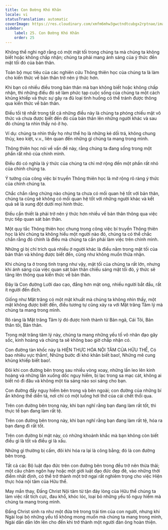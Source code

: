 ```yaml
---
title: Con Đường Khó Khăn
locale: vi
statusTranslation: automatic
coverImage: https://res.cloudinary.com/xmfm6mhw3gwctndtcubgx2rptnae/image/upload/v1741354419/small_cover_la_gran_rebelion_28716e29d2.webp
sidebar:
    label: 25. Con Đường Khó Khăn
    order: 25
---
```

Không thể nghi ngờ rằng có một mặt tối trong chúng ta mà chúng ta không biết hoặc không chấp nhận; chúng ta phải mang ánh sáng của ý thức đến mặt tối đó của bản thân.

Toàn bộ mục tiêu của các nghiên cứu Thông thiên học của chúng ta là làm cho kiến ​​thức về bản thân trở nên ý thức hơn.

Khi bạn có nhiều điều trong bản thân mà bạn không biết hoặc không chấp nhận, thì những điều đó sẽ làm phức tạp cuộc sống của chúng ta một cách khủng khiếp và thực sự gây ra đủ loại tình huống có thể tránh được thông qua kiến ​​thức về bản thân.

Điều tồi tệ nhất trong tất cả những điều này là chúng ta phóng chiếu mặt vô thức và chưa được biết đến đó của bản thân lên những người khác và sau đó chúng ta nhìn thấy nó ở họ.

Ví dụ: chúng ta nhìn thấy họ như thể họ là những kẻ dối trá, không chung thủy, keo kiệt, v.v., liên quan đến những gì chúng ta mang trong mình.

Thông thiên học nói về vấn đề này, rằng chúng ta đang sống trong một phần rất nhỏ của chính mình.

Điều đó có nghĩa là ý thức của chúng ta chỉ mở rộng đến một phần rất nhỏ của chính chúng ta.

Ý tưởng của công việc bí truyền Thông thiên học là mở rộng rõ ràng ý thức của chính chúng ta.

Chắc chắn rằng chừng nào chúng ta chưa có mối quan hệ tốt với bản thân, chúng ta cũng sẽ không có mối quan hệ tốt với những người khác và kết quả sẽ là xung đột dưới mọi hình thức.

Điều cần thiết là phải trở nên ý thức hơn nhiều về bản thân thông qua việc trực tiếp quan sát bản thân.

Một quy tắc Thông thiên học chung trong công việc bí truyền Thông thiên học là khi chúng ta không hiểu một người nào đó, chúng ta có thể chắc chắn rằng đó chính là điều mà chúng ta cần phải làm việc trên chính mình.

Những gì bị chỉ trích quá nhiều ở người khác là điều nằm trong mặt tối của bản thân và không được biết đến, cũng như không muốn thừa nhận.

Khi chúng ta ở trong tình trạng như vậy, mặt tối của chúng ta rất lớn, nhưng khi ánh sáng của việc quan sát bản thân chiếu sáng mặt tối đó, ý thức sẽ tăng lên thông qua kiến ​​thức về bản thân.

Đây là Con đường Lưỡi dao cạo, đắng hơn mật ong, nhiều người bắt đầu, rất ít người đến đích.

Giống như Mặt trăng có một mặt khuất mà chúng ta không nhìn thấy, một mặt không được biết đến, điều tương tự cũng xảy ra với Mặt trăng Tâm lý mà chúng ta mang trong mình.

Rõ ràng là Mặt trăng Tâm lý đó được hình thành từ Bản ngã, Cái Tôi, Bản thân tôi, Bản thân.

Trong mặt trăng tâm lý này, chúng ta mang những yếu tố vô nhân đạo gây sốc, kinh hoàng và chúng ta sẽ không bao giờ chấp nhận có.

Con đường tàn khốc này là HIỆN THỰC HÓA NỘI TÂM CỦA HỮU THỂ, Có bao nhiêu vực thẳm!, Những bước đi khó khăn biết bao!, Những mê cung khủng khiếp biết bao!.

Đôi khi con đường bên trong sau nhiều vòng xoay, những lần leo lên kinh hoàng và những lần xuống dốc nguy hiểm, bị lạc trong sa mạc cát, không ai biết nó đi đâu và không một tia sáng nào soi sáng cho bạn.

Con đường đầy nguy hiểm bên trong và bên ngoài; con đường của những bí ẩn không thể diễn tả, nơi chỉ có một luồng hơi thở của cái chết thổi qua.

Trên con đường bên trong này, khi bạn nghĩ rằng bạn đang làm rất tốt, thì thực tế bạn đang làm rất tệ.

Trên con đường bên trong này, khi bạn nghĩ rằng bạn đang làm rất tệ, hóa ra bạn đang đi rất tốt.

Trên con đường bí mật này, có những khoảnh khắc mà bạn không còn biết điều gì là tốt và điều gì là xấu.

Những gì thường bị cấm, đôi khi hóa ra lại là công bằng; đó là con đường bên trong.

Tất cả các Bộ luật đạo đức trên con đường bên trong đều trở nên thừa thãi; một câu châm ngôn hay hoặc một giới luật đạo đức đẹp đẽ, vào những thời điểm nhất định, có thể trở thành một trở ngại rất nghiêm trọng cho việc Hiện thực hóa nội tâm của Hữu thể.

May mắn thay, Đấng Christ Nội tâm từ tận đáy lòng của Hữu thể chúng ta làm việc rất tích cực, đau khổ, khóc lóc, loại bỏ những yếu tố nguy hiểm mà chúng ta mang trong mình.

Đấng Christ sinh ra như một đứa trẻ trong trái tim của con người, nhưng khi Ngài loại bỏ những yếu tố không mong muốn mà chúng ta mang trong mình, Ngài dần dần lớn lên cho đến khi trở thành một người đàn ông hoàn thiện.

